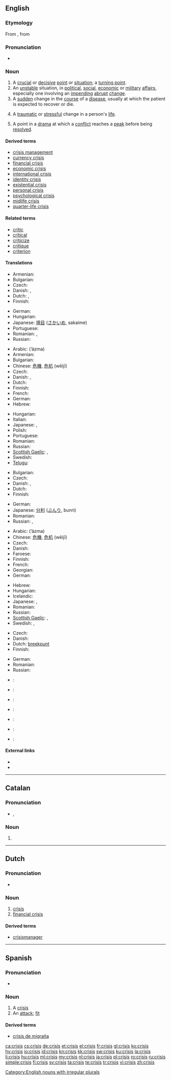 ==English==
{{wikipedia|dab=Crisis (disambiguation)|mul=Crisis}}

===Etymology===
From {{etyl|grc|en}} {{term|κρίσις|sc=polytonic|tr=krisis||a separating, power of distinguishing, decision, choice, election, judgment, dispute|lang=grc}}, from {{term|κρίνω|sc=polytonic|tr=krinō||pick out, choose, decide, judge|lang=grc}}

===Pronunciation===
* {{audio|En-us-crisis.ogg|Audio (US)}}

===Noun===
{{en-noun|crises}}

# A [[crucial]] or [[decisive]] [[point]] or [[situation]]; a [[turning point]].
# An [[unstable]] situation, in [[political]], [[social]], [[economic]] or [[military]] [[affair]]s, especially one involving an [[impending]] [[abrupt]] [[change]].
# A [[sudden]] change in the [[course]] of a [[disease]], usually at which the patient is expected to recover or die.
# {{psychology}} A [[traumatic]] or [[stressful]] change in a person's [[life]].
# {{drama}} A point in a [[drama]] at which a [[conflict]] reaches a [[peak]] before being [[resolved]].

====Derived terms====
* [[crisis management]]
* [[currency crisis]]
* [[financial crisis]]
* [[economic crisis]]
* [[international crisis]]
* [[identity crisis]]
* [[existential crisis]]
* [[personal crisis]]
* [[psychological crisis]]
* [[midlife crisis]]
* [[quarter-life crisis]]

====Related terms====
* [[critic]]
* [[critical]]
* [[criticize]]
* [[critique]]
* [[criterion]]

====Translations====
{{trans-top|crucial or decisive point or situation; a turning point}}
* Armenian: {{t-|hy|ճգնաժամ|tr=č̣gnažam}}
* Bulgarian: {{t+|bg|криза|f}}
* Czech: {{t-|cs|rozhodující}} {{t+|cs|okamžik|m}}
* Danish: {{t|da|vendepunkt|n}}, {{t-|da|krise|c}}
* Dutch: {{t+|nl|crisis|f}}, {{t-|nl|keerpunt|n}}
* Finnish: {{t+|fi|kriisi}}
{{trans-mid}}
* German: {{t+|de|Krise|f}}
* Hungarian: {{t+|hu|krízis}}
* Japanese: [[境目]] ([[さかいめ]], sakaime)
* Portuguese: {{t|pt|crise|f}}
* Romanian: {{t|ro|moment crucial|n}}, {{t|ro|toi|n}}
* Russian: {{t+|ru|кризис|m|tr=krízis}}
{{trans-bottom}}

{{trans-top|unstable situation in political, social, economic or military affairs}}
* Arabic: {{Arab|[[أزمة]]}} (ʼázma) {{f}}
* Armenian: {{t-|hy|ճգնաժամ|tr=č̣gnažam}}
* Bulgarian: {{t+|bg|криза|f}}
* Chinese: [[危機]], [[危机]] (wēijī)
* Czech: {{t-|cs|krize|f}}
* Danish: {{t|da|krisetilstand|c}}, {{t-|da|krise|c}}
* Dutch: {{t+|nl|crisis|f}}
* Finnish: {{t+|fi|kriisi}}
* French: {{t+|fr|crise|f}}
* German: {{t+|de|Krise|f}}
* Hebrew: {{t-|he|משבר|m|tr=mashber}}
{{trans-mid}}
* Hungarian: {{t+|hu|válság}}
* Italian: {{t-|it|crisi|f}}
* Japanese: {{t+|ja|危機|tr=[[きき]], kiki}} , {{t|ja|クライシス|tr=kuraishisu}}
* Polish: {{t+|pl|kryzys}}
* Portuguese: {{t|pt|crise|f}}
* Romanian: {{t|ro|criză|f}}
* Russian: {{t+|ru|кризис|m|tr=krízis}}
* [[Scottish Gaelic]]: {{t-|gd|èiginn|f|xs=Scottish Gaelic}}, {{t|gd|gàbhadh|m|xs=Scottish Gaelic}}
* Swedish: {{t+|sv|kris}}
* [[Telugu]]: {{t|te|సంక్షోభం|tr=sankshObham}}
{{trans-bottom}}

{{trans-top|sudden change in the course of a disease}}
* Bulgarian: {{t+|bg|криза|f}}
* Czech: {{t-|cs|krize|f}}
* Danish: {{t|da|vendepunkt|n}}, {{t-|da|krise|c}}
* Dutch: {{t+|nl|crisis|f}}
* Finnish: {{t+|fi|kriisi}}
{{trans-mid}}
* German: {{t+|de|Krise|f}}
* Japanese: [[分利]] ([[ぶんり]], bunri)
* Romanian: {{t|ro|criză|f}}
* Russian: {{t+|ru|кризис|m|tr=krízis}}, {{t|ru|криз|m|tr=kriz}}
{{trans-bottom}}

{{trans-top|traumatic or stressful change in a person's life}}
* Arabic: {{Arab|[[أزمة]]}} (ʼázma) {{f}}
* Chinese: [[危機]], [[危机]] (wēijī)
* Czech: {{t-|cs|krize|f}}
* Danish: {{t-|da|krise|c}}
* Faroese: {{t-|fo|kreppa|f|xs=Faroese}}
* Finnish: {{t+|fi|kriisi}}
* French: {{t+|fr|crise|f}}
* Georgian: {{tø|ka|კრიზისი|tr=krizisi|sc=Geor}}
* German: {{t+|de|Krise|f}}
{{trans-mid}}
* Hebrew: {{t-|he|משבר|m|tr=mashber}}
* Hungarian: {{t+|hu|krízis}}
* Icelandic: {{t+|is|kreppa}}
* Japanese: {{t+|ja|危機|tr=[[きき]], kiki}} , {{t|ja|クライシス|tr=kuraishisu}}
* Romanian: {{t|ro|criză|f}}
* Russian: {{t+|ru|кризис|m|tr=krízis}}
* [[Scottish Gaelic]]: {{t-|gd|èiginn|f|xs=Scottish Gaelic}}, {{t|gd|gàbhadh|m|xs=Scottish Gaelic}}
* Swedish: {{t+|sv|kris}},  {{t|sv|livskris}}
{{trans-bottom}}

{{trans-top|point in a drama at which a conflict reaches a peak before being resolved}}
* Czech: {{t-|cs|krize|f}}
* Danish: {{t-|da|krise|c}}
* Dutch: [[breekpunt]] {{n}}
* Finnish: {{t+|fi|kriisi}}
{{trans-mid}}
* German: {{t+|de|Krise|f}}
* Romanian: {{t|ro|criză|f}}
* Russian: {{t+|ru|кризис|m|tr=krízis}}
{{trans-bottom}}

{{checktrans-top}}
* {{ttbc|eo}}: {{t-|eo|krizo|xs=Esperanto}}
* {{ttbc|el}}: {{t+|el|κρίση|f|tr=krisi}}
* {{ttbc|it}}: {{t-|it|crisi|f}}
{{trans-mid}}
* {{ttbc|no}}: {{t-|no|krise}}
* {{ttbc|pt}}: {{t-|pt|crise|f}}
* {{ttbc|es}}: {{t-|es|crisis|f}}
* {{ttbc|sv}}: {{t+|sv|kris|c}}
{{trans-bottom}}

====External links====
* {{R:Webster 1913}}
* {{R:Century 1911}}

[[Category:English nouns with irregular plurals]]

----

==Catalan==

===Pronunciation===
* {{IPA|/ˈkɾizis/|lang=ca}}, {{X-SAMPA|/"k4izis/}}

===Noun===
{{ca-noun-form|m}}

# {{plural of|[[crisi #Catalan|crisi]]|lang=ca}}

----

==Dutch==

===Pronunciation===
* {{audio|Nl-crisis.ogg|audio}}

===Noun===
{{nl-noun|f|crises|pl2=crisissen|crisisje}}

# [[#English|crisis]]
# [[financial crisis]]

====Derived terms====
* [[crisismanager]] {{m}}

----

==Spanish==

===Pronunciation===
* {{IPA|/ˈkɾisis/|lang=es}}

===Noun===
{{es-noun|f|pl=crisis}}

# A [[#English|crisis]]
# An [[attack#Noun|attack]]; [[fit#Noun_2|fit]]

====Derived terms====

* [[crisis de migraña]] {{f}}

[[ca:crisis]]
[[cs:crisis]]
[[de:crisis]]
[[et:crisis]]
[[el:crisis]]
[[fr:crisis]]
[[gl:crisis]]
[[ko:crisis]]
[[hy:crisis]]
[[io:crisis]]
[[id:crisis]]
[[kn:crisis]]
[[kk:crisis]]
[[sw:crisis]]
[[ku:crisis]]
[[la:crisis]]
[[li:crisis]]
[[hu:crisis]]
[[ml:crisis]]
[[my:crisis]]
[[nl:crisis]]
[[ja:crisis]]
[[pl:crisis]]
[[ro:crisis]]
[[ru:crisis]]
[[simple:crisis]]
[[fi:crisis]]
[[sv:crisis]]
[[ta:crisis]]
[[te:crisis]]
[[tr:crisis]]
[[vi:crisis]]
[[zh:crisis]]